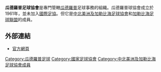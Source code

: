 {{noteTA
|1=zh-hans:瓜德罗普; zh-hk:瓜德羅普; zh-tw:瓜地洛普;}}
{{國家足協
|Name               = 瓜德羅普足球協會 
|Logo               = <!-- 檔案不存在 Guadeloupe FA.png ，可從英文維基百科取得 -->
|Founded            = 1961年
|FIFA affiliation   = 未加入
|Region             = [[中北美洲及加勒比海足球協會|中北美洲及加勒比海足球協會]]
|Region affiliation = 1964年
|Subregion             = [[加勒比海足球聯盟|加勒比海足球聯盟]]
|Subregion affiliation = ?
|President          = Guy Roch
}}

'''瓜德羅普足球協會'''是專門管轄[[瓜德羅普|瓜德羅普]]足球事務的組織。瓜德羅普球協會成立於1961年，並未加入[[國際足協|國際足協]]。但它是[[中北美洲及加勒比海足球協會|中北美洲及加勒比海足球協會]]和[[加勒比海足球聯盟|加勒比海足球聯盟]]的成員。

==外部連結==
* [http://www.lgfonline.fr 官方網頁] {{Wayback|url=http://www.lgfonline.fr/ |date=20140214080004 }}

{{中北美洲及加勒比海足球協會成員}}

[[Category:瓜德羅普足球|Category:瓜德羅普足球]]
[[Category:國家足球協會|Category:國家足球協會]]
[[Category:中北美洲及加勒比海足球協會成員|Category:中北美洲及加勒比海足球協會成員]]